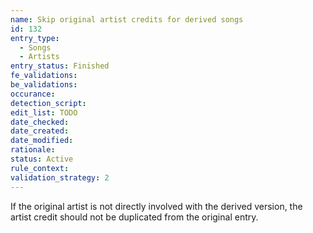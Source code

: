 ```yaml
---
name: Skip original artist credits for derived songs
id: 132
entry_type:
  - Songs
  - Artists
entry_status: Finished
fe_validations:
be_validations:
occurance:
detection_script:
edit_list: TODO
date_checked:
date_created:
date_modified:
rationale:
status: Active
rule_context:
validation_strategy: 2
---
```


If the original artist is not directly involved with the derived version, the artist credit should not be duplicated from the original entry.